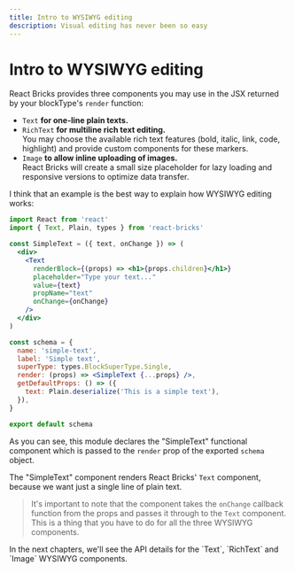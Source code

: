 ```yaml
---
title: Intro to WYSIWYG editing
description: Visual editing has never been so easy
---
```



# Intro to WYSIWYG editing

React Bricks provides three components you may use in the JSX returned by your blockType's `render` function:

- `Text` **for one-line plain texts.**
- `RichText` **for multiline rich text editing.**  
  You may choose the available rich text features (bold, italic, link, code, highlight) and provide custom components for these markers.
- `Image` **to allow inline uploading of images.**  
  React Bricks will create a small size placeholder for lazy loading and responsive versions to optimize data transfer.

I think that an example is the best way to explain how WYSIWYG editing works:

```jsx
import React from 'react'
import { Text, Plain, types } from 'react-bricks'

const SimpleText = ({ text, onChange }) => (
  <div>
    <Text
      renderBlock={(props) => <h1>{props.children}</h1>}
      placeholder="Type your text..."
      value={text}
      propName="text"
      onChange={onChange}
    />
  </div>
)

const schema = {
  name: 'simple-text',
  label: 'Simple text',
  superType: types.BlockSuperType.Single,
  render: (props) => <SimpleText {...props} />,
  getDefaultProps: () => ({
    text: Plain.deserialize('This is a simple text'),
  }),
}

export default schema
```

As you can see, this module declares the "SimpleText" functional component which is passed to the `render` prop of the exported `schema` object.

The "SimpleText" component renders React Bricks' `Text` component, because we want just a single line of plain text.

> It's important to note that the component takes the `onChange` callback function from the props and passes it through to the `Text` component. This is a thing that you have to do for all the three WYSIWYG components.

<Callout>
  In the next chapters, we'll see the API details for the `Text`, `RichText` and `Image` WYSIWYG
  components.
</Callout>
